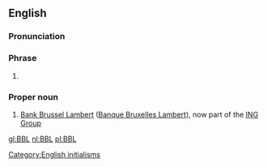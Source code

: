 {{also|bbl}}
==English==

===Pronunciation===
{{IPA letters|lang=en|B|B|L}}

===Phrase===
{{head|en|phrase}}

# {{abbreviation of|be back later|lang=en}}

===Proper noun===
{{en-proper noun}}

# [[w:Bank Brussel Lambert|Bank Brussel Lambert]] ([[w:Banque Bruxelles Lambert|Banque Bruxelles Lambert]]), now part of the [[w:ING Group|ING Group]]

[[Category:English initialisms]]

[[gl:BBL]]
[[nl:BBL]]
[[pl:BBL]]
